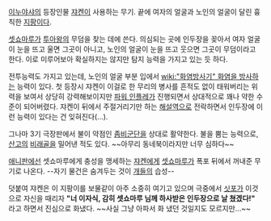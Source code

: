 {{{+1 人頭杖（にんとうじょう)}}}

[[이누야샤]]의 등장인물 [[쟈켄]]이 사용하는 무기. 끝에 여자의 얼굴과 노인의 얼굴이 달린 흉칙한 [[지팡이]]다.

[[셋쇼마루]]가 [[투아왕]]의 무덤을 찾는 데에 쓴다. 의심되는 곳에 인두장을 꽂아서 여자 얼굴이 눈을 뜨고 울면 그곳이 아니고, 노인의 얼굴이 눈을 뜨고 웃으면 그곳이 무덤이라고 한다. 이로 미루어보아 확실하지는 않지만 탐지 능력을 가지고 있는 듯 하다. 

전투능력도 가지고 있는데, 노인의 얼굴 부분 입에서 [[wiki:"화염방사기" 화염을 방사]]하는 능력이 있다. 첫 등장시 쟈켄이 이걸로 한 무리의 병사를 흔적도 없이 태워버리는 위력을 보여서 상당히 강력해보이지만 [[파워 인플레]]가 진행되면서 상대적으로 꽤나 약한 수준이 되어버렸다. 쟈켄이 뒤에서 주절거리기만 하는 [[해설역]]으로 전락하면서 인두장에 이런 능력이 있다는 건 잊혀진다(…).

그나마 3기 극장판에서 불이 약점인 [[좀비]]군단을 상대로 활약한다. 불을 뿜는 능력으로, [[산고]]의 [[비래골]]을 밀어낸 적도 있다. ~~아무리 동네북이라지만 너무 심하다~~

[[애니판]]에선 셋쇼마루에게 충성을 맹세하는 [[쟈켄]]에게 [[셋쇼마루]]가 폭포 뒤에서 꺼내준 무기로 나온다. --자기 물건은 숨겨두는 것이 [[개]]들의 습성--

덧붙여 쟈켄은 이 지팡이를 보물같이 아주 소중히 여기고 있으며 극중에서 [[싯포]]가 이것으로 자신을 때리자 '''"너 이자식, 감히 셋쇼마루 님께 하사받은 인두장으로 날 쳤겠다!"''' 라고 하면서 진심으로 화냈다. ~~사실 그냥 아파서 화 냈던 것일지도 모르지만...~~
